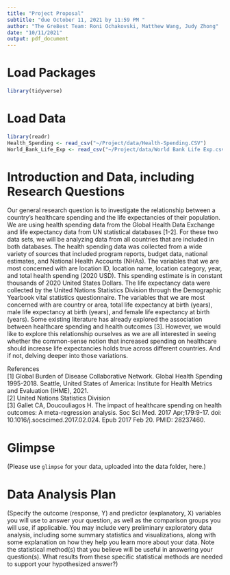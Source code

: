 ```yaml
---
title: "Project Proposal"
subtitle: "due October 11, 2021 by 11:59 PM "
author: "The Gre8est Team: Roni Ochakovski, Matthew Wang, Judy Zhong"
date: "10/11/2021"
output: pdf_document
---
```


# Load Packages

```r
library(tidyverse) 

``` 

# Load Data
```r
library(readr)
Health_Spending <- read_csv("~/Project/data/Health-Spending.CSV")
World_Bank_Life_Exp <- read_csv("~/Project/data/World Bank Life Exp.csv")
```

# Introduction and Data, including Research Questions

Our general research question is to investigate the relationship between a country’s healthcare spending and the life expectancies of their population. We are using health spending data from the Global Health Data Exchange and life expectancy data from UN statistical databases [1-2]. For these two data sets, we will be analyzing data from all countries that are included in both databases. The health spending data was collected from a wide variety of sources that included program reports, budget data, national estimates, and National Health Accounts (NHAs). The variables that we are most concerned with are location ID, location name, location category, year, and total health spending (2020 USD). This spending estimate is in constant thousands of 2020 United States Dollars. The life expectancy data were collected by the United Nations Statistics Division through the Demographic Yearbook vital statistics questionnaire. The variables that we are most concerned with are country or area, total life expectancy at birth (years), male life expectancy at birth (years), and female life expectancy at birth (years). Some existing literature has already explored the association between healthcare spending and health outcomes [3]. However, we would like to explore this relationship ourselves as we are all interested in seeing whether the common-sense notion that increased spending on healthcare should increase life expectancies holds true across different countries. And if not, delving deeper into those variations.

References \
[1] Global Burden of Disease Collaborative Network. Global Health Spending 1995-2018. Seattle, United States of America: Institute for Health Metrics and Evaluation (IHME), 2021. \
[2] United Nations Statistics Division \
[3] Gallet CA, Doucouliagos H. The impact of healthcare spending on health outcomes: A meta-regression analysis. Soc Sci Med. 2017 Apr;179:9-17. doi: 10.1016/j.socscimed.2017.02.024. Epub 2017 Feb 20. PMID: 28237460.

# Glimpse

(Please use `glimpse` for your data, uploaded into the data folder, here.)

# Data Analysis Plan

(Specify the outcome (response, Y) and predictor (explanatory, X) variables you will use to answer your question, as well as the comparison groups you will use, if applicable. You may include very preliminary exploratory data analysis, including some summary statistics and visualizations, along with some explanation on how they help you learn more about your data. Note the statistical method(s) that you believe will be useful in answering your question(s). 
What results from these specific statistical methods are needed to support your hypothesized answer?)
